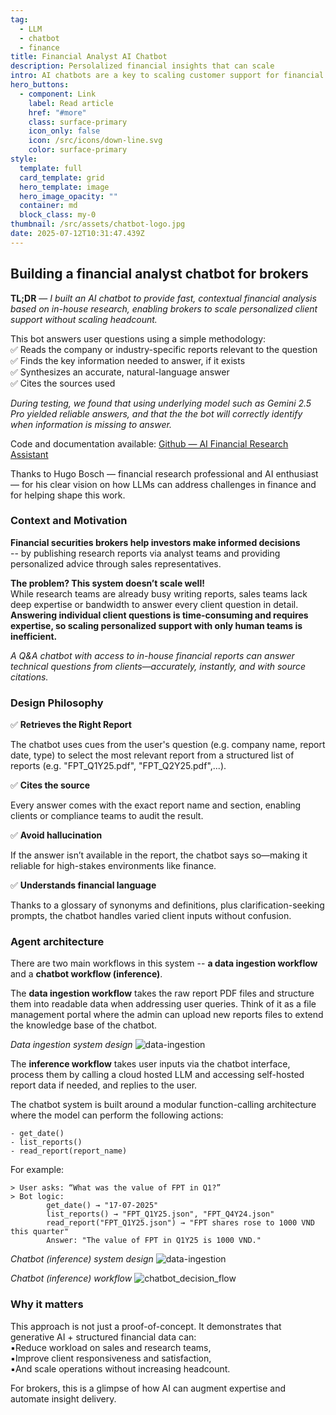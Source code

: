 ```yaml
---
tag:
  - LLM
  - chatbot
  - finance
title: Financial Analyst AI Chatbot
description: Persolalized financial insights that can scale
intro: AI chatbots are a key to scaling customer support for financial brokers
hero_buttons:
  - component: Link
    label: Read article
    href: "#more"
    class: surface-primary
    icon_only: false
    icon: /src/icons/down-line.svg
    color: surface-primary
style:
  template: full
  card_template: grid
  hero_template: image
  hero_image_opacity: ""
  container: md
  block_class: my-0
thumbnail: /src/assets/chatbot-logo.jpg
date: 2025-07-12T10:31:47.439Z
---
```


## Building a financial analyst chatbot for brokers

**TL;DR** — *I built an AI chatbot to provide fast, contextual financial analysis based on in-house research, enabling brokers to scale personalized client support without scaling headcount.*

This bot answers user questions using a simple methodology:  
✅ Reads the company or industry-specific reports relevant to the question  
✅ Finds the key information needed to answer, if it exists  
✅ Synthesizes an accurate, natural-language answer  
✅ Cites the sources used  

*During testing, we found that using underlying model such as Gemini 2.5 Pro yielded reliable answers, and that the the bot will correctly identify when information is missing to answer.*

Code and documentation available:
[Github — AI Financial Research Assistant](https://github.com/eolecvk/research-portal)

Thanks to Hugo Bosch — financial research professional and AI enthusiast — for his clear vision on how LLMs can address challenges in finance and for helping shape this work.


### Context and Motivation


**Financial securities brokers help investors make informed decisions**  
-- by publishing research reports via analyst teams  and providing personalized advice through sales representatives.

**The problem? This system doesn’t scale well!**  
While research teams are already busy writing reports, sales teams lack deep expertise or bandwidth to answer every client question in detail.  
**Answering individual client questions is time-consuming and requires expertise, so scaling personalized support with only human teams is inefficient.**


*A Q&A chatbot with access to in-house financial reports can answer technical questions from clients—accurately, instantly, and with source citations.*


### Design Philosophy

✅ **Retrieves the Right Report**

The chatbot uses cues from the user's question (e.g. company name, report date, type) to select the most relevant report from a structured list of reports (e.g. "FPT_Q1Y25.pdf", "FPT_Q2Y25.pdf",...).

✅ **Cites the source**

Every answer comes with the exact report name and section, enabling clients or compliance teams to audit the result.

✅ **Avoid hallucination**

If the answer isn’t available in the report, the chatbot says so—making it reliable for high-stakes environments like finance.

✅ **Understands financial language**

Thanks to a glossary of synonyms and definitions, plus clarification-seeking prompts, the chatbot handles varied client inputs without confusion.


### Agent architecture

There are two main workflows in this system -- **a data ingestion workflow** and a **chatbot workflow (inference)**.

The **data ingestion workflow** takes the raw report PDF files and structure them into readable data when addressing user queries.  Think of it as a file management portal where the admin can upload new reports files to extend the knowledge base of the chatbot.

*Data ingestion system design*
![data-ingestion](/src/assets/chatbot_data_ingestion.png)

The **inference workflow** takes user inputs via the chatbot interface, process them by calling a cloud hosted LLM and accessing self-hosted report data if needed, and replies to the user.

The chatbot system is built around a modular function-calling architecture where the model can perform the following actions:
```
- get_date()
- list_reports()
- read_report(report_name)
```

For example:
```
> User asks: “What was the value of FPT in Q1?”
> Bot logic:
        get_date() → "17-07-2025"
        list_reports() → "FPT_Q1Y25.json", "FPT_Q4Y24.json"
        read_report("FPT_Q1Y25.json") → "FPT shares rose to 1000 VND this quarter"
        Answer: "The value of FPT in Q1Y25 is 1000 VND."

```


*Chatbot (inference) system design*
![data-ingestion](/src/assets/chatbot_inference.png)

*Chatbot (inference) workflow*
![chatbot_decision_flow](/src/assets/chatbot_decision_flow.png)


### Why it matters

This approach is not just a proof-of-concept. It demonstrates that generative AI + structured financial data can:  
▪️Reduce workload on sales and research teams,  
▪️Improve client responsiveness and satisfaction,  
▪️And scale operations without increasing headcount.

For brokers, this is a glimpse of how AI can augment expertise and automate insight delivery.


<br />
<br />